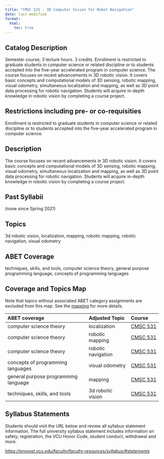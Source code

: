 ```yaml
---
title: "CMSC 531 - 3D Computer Vision for Robot Navigation"
date: last-modified
format:
  html:
    toc: true
---
```


## Catalog Description

Semester course; 3 lecture hours. 3 credits. Enrollment is restricted to graduate students in computer science or related discipline or to students accepted into the five-year accelerated program in computer science. The course focuses on recent advancements in 3D robotic vision. It covers basic concepts and computational models of 3D sensing, robotic mapping, visual odometry, simultaneous localization and mapping, as well as 3D point data processing for robotic navigation. Students will acquire in-depth knowledge in robotic vision by completing a course project.


## Restrictions including pre- or co-requisities
 
Enrollment is restricted to graduate students in computer science or related discipline or to students accepted into the five-year accelerated program in computer science.

## Description

The course focuses on recent advancements in 3D robotic vision. It covers basic concepts and computational models of 3D sensing, robotic mapping, visual odometry, simultaneous localization and mapping, as well as 3D point data processing for robotic navigation. Students will acquire in-depth knowledge in robotic vision by completing a course project.

## Past Syllabii

(none since Spring 2021)

## Topics

3d robotic vision, localization, mapping, robotic mapping, robotic navigation, visual odometry

## ABET Coverage

techniques, skills, and tools, computer science theory, general purpose programming language, concepts of programming languages

## Coverage and Topics Map

Note that topics without associated ABET category assignments are excluded from this map.  See the [mapping](https://docs.google.com/spreadsheets/d/1qrN3L7eRLsM-aVMHYaLQN-FMYtrTJf0_h6dLKlUdPkk/edit#gid=338318647) for more details.

ABET coverage                         Adjusted Topic      Course
------------------------------------  ------------------  ----------------------------------
computer science theory               localization        <a href='CMSC531.qmd'>CMSC 531</a>
computer science theory               robotic mapping     <a href='CMSC531.qmd'>CMSC 531</a>
computer science theory               robotic navigation  <a href='CMSC531.qmd'>CMSC 531</a>
concepts of programming languages     visual odometry     <a href='CMSC531.qmd'>CMSC 531</a>
general purpose programming language  mapping             <a href='CMSC531.qmd'>CMSC 531</a>
techniques, skills, and tools         3d robotic vision   <a href='CMSC531.qmd'>CMSC 531</a>


## Syllabus Statements

Students should visit the URL below and review all syllabus statement information. The full university syllabus statement includes information on safety, registration, the VCU Honor Code, student conduct, withdrawal and more.

*<https://provost.vcu.edu/faculty/faculty-resources/syllabus/#statements>*


